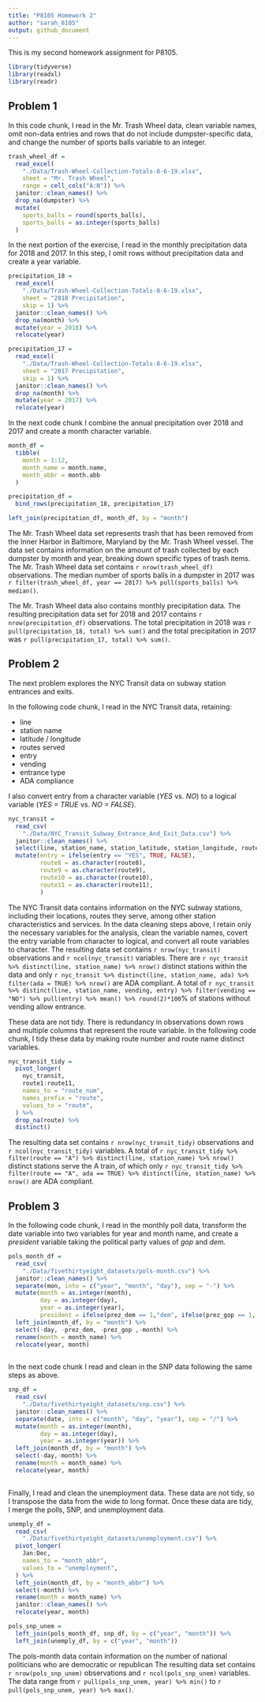```yaml
---
title: "P8105 Homework 2"
author: "sarah_8105"
output: github_document
---
```


This is my second homework assignment for P8105.

```r
library(tidyverse)
library(readxl)
library(readr)
```


## Problem 1

In this code chunk, I read in the Mr. Trash Wheel data, clean variable names, omit non-data entries and rows that do not include dumpster-specific data, and change the number of sports balls variable to an integer.

```r
trash_wheel_df = 
  read_excel(
    "./Data/Trash-Wheel-Collection-Totals-8-6-19.xlsx", 
    sheet = "Mr. Trash Wheel",
    range = cell_cols("A:N")) %>%
  janitor::clean_names() %>%
  drop_na(dumpster) %>%
  mutate(
    sports_balls = round(sports_balls),
    sports_balls = as.integer(sports_balls)
  )
```

In the next portion of the exercise, I read in the monthly precipitation data for 2018 and 2017. In this step, I omit rows without precipitation data and create a year variable.

```r
precipitation_18 = 
  read_excel(
    "./Data/Trash-Wheel-Collection-Totals-8-6-19.xlsx", 
    sheet = "2018 Precipitation",
    skip = 1) %>%
  janitor::clean_names() %>%
  drop_na(month) %>%
  mutate(year = 2018) %>%
  relocate(year)

precipitation_17 = 
  read_excel(
    "./Data/Trash-Wheel-Collection-Totals-8-6-19.xlsx", 
    sheet = "2017 Precipitation",
    skip = 1) %>%
  janitor::clean_names() %>%
  drop_na(month) %>%
  mutate(year = 2017) %>%
  relocate(year)
```

In the next code chunk I combine the annual precipitation over 2018 and 2017 and create a month character variable.

```r
month_df =
  tibble(
    month = 1:12,
    month_name = month.name,
    month_abbr = month.abb
  )

precipitation_df =
  bind_rows(precipitation_18, precipitation_17)

left_join(precipitation_df, month_df, by = "month")

```


The Mr. Trash Wheel data set represents trash that has been removed from the Inner Harbor in Baltimore, Maryland by the Mr. Trash Wheel vessel. The data set contains information on the amount of trash collected by each dumpster by month and year, breaking down specific types of trash items. The Mr. Trash Wheel data set contains `r nrow(trash_wheel_df)` observations. The median number of sports balls in a dumpster in 2017 was `r filter(trash_wheel_df, year == 2017) %>% pull(sports_balls) %>% median()`.

The Mr. Trash Wheel data also contains monthly precipitation data. The resulting precipitation data set for 2018 and 2017 contains `r nrow(precipitation_df)` observations. The total precipitation in 2018 was `r pull(precipitation_18, total) %>% sum()` and the total precipitation in 2017 was `r pull(precipitation_17, total) %>% sum()`.


 
## Problem 2

The next problem explores the NYC Transit data on subway station entrances and exits.

In the following code chunk, I read in the NYC Transit data, retaining:

* line
* station name
* latitude / longitude
* routes served
* entry
* vending 
* entrance type
* ADA compliance

I also convert entry from a character variable (_YES_ vs. _NO_) to a logical variable (_YES = TRUE_ vs. _NO = FALSE_).

```r
nyc_transit = 
  read_csv(
    "./Data/NYC_Transit_Subway_Entrance_And_Exit_Data.csv") %>%
  janitor::clean_names() %>%
  select(line, station_name, station_latitude, station_longitude, route1:route11, entry, vending, entrance_type, ada) %>%
  mutate(entry = ifelse(entry == "YES", TRUE, FALSE),
         route8 = as.character(route8),
         route9 = as.character(route9),
         route10 = as.character(route10),
         route11 = as.character(route11),
         )
```

The NYC Transit data contains information on the NYC subway stations, including their locations, routes they serve, among other station characteristics and services. In the data cleaning steps above, I retain only the necessary variables for the analysis, clean the variable names, covert the entry variable from character to logical, and convert all route variables to character. The resulting data set contains `r nrow(nyc_transit)` observations and `r ncol(nyc_transit)` variables. There are `r nyc_transit %>% distinct(line, station_name) %>% nrow()` distinct stations within the data and only `r nyc_transit %>% distinct(line, station_name, ada) %>% filter(ada = TRUE) %>% nrow()` are ADA compliant. A total of `r nyc_transit %>% distinct(line, station_name, vending, entry) %>% filter(vending == "NO") %>% pull(entry) %>% mean() %>% round(2)*100`% of stations without vending allow entrance.

These data are not tidy. There is redundancy in observations down rows and multiple columns that represent the route variable. In the following code chunk, I tidy these data by making route number and route name distinct variables.

```r
nyc_transit_tidy = 
  pivot_longer(
    nyc_transit,
    route1:route11,
    names_to = "route_num",
    names_prefix = "route",
    values_to = "route",
  ) %>%
  drop_na(route) %>%
  distinct()
```

The resulting data set contains `r nrow(nyc_transit_tidy)` observations and `r ncol(nyc_transit_tidy)` variables. A total of `r nyc_transit_tidy %>% filter(route == "A") %>% distinct(line, station_name) %>% nrow()` distinct stations serve the A train, of which only `r nyc_transit_tidy %>%  filter(route == "A", ada == TRUE) %>% distinct(line, station_name) %>% nrow()` are ADA compliant.


 
## Problem 3

In the following code chunk, I read in the monthly poll data, transform the date variable into two variables for year and month name, and create a _president_ variable taking the political party values of _gop_ and _dem_. 

```r
pols_month_df = 
  read_csv(
    "./Data/fivethirtyeight_datasets/pols-month.csv") %>%
  janitor::clean_names() %>%
  separate(mon, into = c("year", "month", "day"), sep = "-") %>%
  mutate(month = as.integer(month),
         day = as.integer(day),
         year = as.integer(year),
         president = ifelse(prez_dem == 1,"dem", ifelse(prez_gop == 1, "gop", NA))) %>%
  left_join(month_df, by = "month") %>%
  select(-day, -prez_dem, -prez_gop ,-month) %>%
  rename(month = month_name) %>%
  relocate(year, month) 
         
```

In the next code chunk I read and clean in the SNP data following the same steps as above.

```r
snp_df = 
  read_csv(
    "./Data/fivethirtyeight_datasets/snp.csv") %>%
  janitor::clean_names() %>%
  separate(date, into = c("month", "day", "year"), sep = "/") %>%
  mutate(month = as.integer(month),
         day = as.integer(day),
         year = as.integer(year)) %>%
  left_join(month_df, by = "month") %>%
  select(-day,-month) %>%
  rename(month = month_name) %>%
  relocate(year, month) 
         
```

Finally, I read and clean the unemployment data. These data are not tidy, so I transpose the data from the wide to long format. Once these data are tidy, I merge the polls, SNP, and unemployment data.

```r
unemply_df = 
  read_csv(
    "./Data/fivethirtyeight_datasets/unemployment.csv") %>%
  pivot_longer(
    Jan:Dec,
    names_to = "month_abbr",
    values_to = "unemployment",
  ) %>%
  left_join(month_df, by = "month_abbr") %>%
  select(-month) %>%
  rename(month = month_name) %>%
  janitor::clean_names() %>%
  relocate(year, month) 

pols_snp_unem = 
  left_join(pols_month_df, snp_df, by = c("year", "month")) %>%
  left_join(unemply_df, by = c("year", "month"))

```

The pols-month data contain information on the number of national politicians who are democratic or republican 
The resulting data set contains `r nrow(pols_snp_unem)` observations and `r ncol(pols_snp_unem)` variables. The data range from `r pull(pols_snp_unem, year) %>% min()` to `r pull(pols_snp_unem, year) %>% max()`.